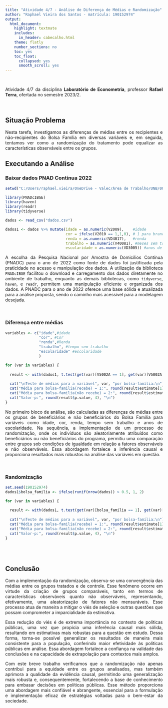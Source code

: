 ---
title: "Atividade 4/7 - Análise de Diferença de Médias e Randomização"
author: "Raphael Vieira dos Santos - matrícula: 190152974"
output: 
  html_document:
    highlight: textmate
    includes:
      in_header: cabecalho.html
    theme: flatly
    number_sections: no
    toc: yes
    toc_float:
      collapsed: yes
      smooth_scroll: yes
---
  
<br>
  
<p style="text-align: justify;">Atividade 4/7 da disciplina **Laboratório de Econometria**, professor **Rafael Terra**, ofertada no semestre 2023/2.</p>  
  
<br>
  
## Situação Problema  
  
<p style="text-align: justify;">Nesta tarefa, investigamos as diferenças de médias entre os recipientes e não-recipientes do Bolsa Família em diversas variáveis e, em seguida, tentamos ver como a randomização do tratamento pode equalizar as características observáveis entre os grupos.</p>  
    

## Executando a Análise  
  
### Baixar dados PNAD Contínua 2022  
  
```{r message=FALSE, warning=FALSE, paged.print=FALSE}
setwd("C:/Users/raphael.vieira/OneDrive - Valec/Área de Trabalho/UNB/00 - GRADUAÇÃO ECONOMIA/2023-2 - LABORATORIO DE ECONOMETRIA/Práticas R/Praticas_R/Lab_Econometria_UnB/Atividade_04")

library(PNADcIBGE)
library(haven)
library(readr)
library(tidyverse)

dados <- read_csv("dados.csv")

dados1 <- dados %>% mutate(idade = as.numeric(V2009),    #idade
                           cor = ifelse(V2010 == 1,1,0), # 1 para brancos 0 para PPI
                           renda = as.numeric(VD4017),   #renda
                           trabalho = as.numeric(V40081), #meses sem trabalho
                           escolaridade = as.numeric(VD3005)) #anos de escolaridade

```
  
<p style="text-align: justify;">A escolha da Pesquisa Nacional por Amostra de Domicílios Contínua (PNADC) para o ano de 2022 como fonte de dados foi justificada pela praticidade no acesso e manipulação dos dados. A utilização da biblioteca `PNADcIBGE` facilitou o download e carregamento dos dados diretamente no ambiente de trabalho, enquanto as demais bibliotecas, como `tidyverse`, `haven`, e `readr`, permitem uma manipulação eficiente e organizada dos dados. A PNADC para o ano de 2022 oferece uma base sólida e atualizada para a análise proposta, sendo o caminho mais acessível para a modelagem desejada.</p>  
  
<br>
  
### Diferença entre médias
  
```{r}
variables <- c("idade",#idade
               "cor", #Cor
               "renda",#Renda
               "trabalho", #tempo sem trabalho
               "escolaridade" #escolaridade
               )

for (var in variables) {
  
  result <- with(dados1, t.test(get(var)[V5002A == 1], get(var)[V5002A == 2]))
  
  cat("\nTeste de médias para a variável", var, "por bolsa-família:\n")
  cat("Média para bolsa-familia(recebe) = 1:", round(result$estimate[1], 2), "\n")
  cat("Média para bolsa-familia(não recebe) = 2:", round(result$estimate[2], 2), "\n")
  cat("Valor-p:", round(result$p.value, 4), "\n")
}
```
  
<p style="text-align: justify;">No primeiro bloco de análise, são calculadas as diferenças de médias entre os grupos de beneficiários e não beneficiários do Bolsa Família para variáveis como idade, cor, renda, tempo sem trabalho e anos de escolaridade. Na sequência, a implementação de um processo de randomização, onde os indivíduos são aleatoriamente atribuídos como beneficiários ou não beneficiários do programa, permitiu uma comparação entre grupos sob condições de igualdade em relação a fatores observáveis e não observáveis. Essa abordagem fortalece a inferência causal e proporciona resultados mais robustos na análise das variáveis em questão.</p>  
  
<br>
  
### Randomização

```{r}
set.seed(190152974)
dados1$bolsa_familia <- ifelse(runif(nrow(dados)) > 0.5, 1, 2)

for (var in variables) {
  
  result <- with(dados1, t.test(get(var)[bolsa_familia == 1], get(var)[bolsa_familia == 2]))
  
  cat("\nTeste de médias para a variável", var, "por bolsa-família:\n")
  cat("Média para bolsa-familia(recebe) = 1:", round(result$estimate[1], 2), "\n")
  cat("Média para bolsa-familia(não recebe) = 2:", round(result$estimate[2], 2), "\n")
  cat("Valor-p:", round(result$p.value, 4), "\n")
}

```
  
<br>
<br>
  
## Conclusão  
  
<p style="text-align: justify;">Com a implementação da randomização, observa-se uma convergência das médias entre os grupos tratados e de controle. Esse fenômeno ocorre em virtude da criação de grupos comparáveis, tanto em termos de características observáveis quanto não observáveis, representando, efetivamente, uma aleatorização de fatores não mensuráveis. Esse processo atua de maneira a mitigar o viés de seleção e outras questões que possam comprometer a imparcialidade da estimativa.</p>
  
<p style="text-align: justify;">Essa redução do viés é de extrema importância no contexto de políticas públicas, uma vez que propicia uma inferência causal mais sólida, resultando em estimativas mais robustas para a questão em estudo. Dessa forma, torna-se possível generalizar os resultados de maneira mais consistente para a população, conferindo maior efetividade às políticas públicas em análise. Essa abordagem fortalece a confiança na validade das conclusões e na capacidade de extrapolação para contextos mais amplos.</p>  
  
<p style="text-align: justify;">Com este breve trabalho verificamos que a randomização não apenas contribui para a equidade entre os grupos analisados, mas também aprimora a qualidade da evidência causal, permitindo uma generalização mais robusta e, consequentemente, fortalecendo a base de conhecimento para embasar decisões em políticas públicas. Esse método proporciona uma abordagem mais confiável e abrangente, essencial para a formulação e implementação eficaz de estratégias voltadas para o bem-estar da sociedade.</p>  
  
<br>
<br>
<br>
<br>